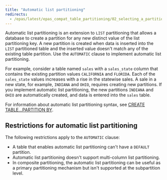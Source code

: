 ```yaml
---
title: "Automatic list partitioning"
redirects:
  - /epas/latest/epas_compat_table_partitioning/02_selecting_a_partition_type/02_automatic_list_partitioning/ #generated for docs/epas/reorg-role-use-case-mode
---
```


<div id="automatic_list_partitioning" class="registered_link"></div>

Automatic list partitioning is an extension to `LIST` partitioning that allows a database to create a partition for any new distinct value of the list partitioning key. A new partition is created when data is inserted into the `LIST` partitioned table and the inserted value doesn't match any of the existing table partition. Use the `AUTOMATIC` clause to implement automatic list partitioning.

For example, consider a table named `sales` with a `sales_state` column that contains the existing partition values `CALIFORNIA` and `FLORIDA`. Each of the `sales_state` values increases with a rise in the statewise sales. A sale in a new state, for example, `INDIANA` and `OHIO`, requires creating new partitions. If you implement automatic list partitioning, the new partitions `INDIANA` and `OHIO` are automatically created, and data is entered into the `sales` table.

For information about automatic list partitioning syntax, see [CREATE TABLE...PARTITION BY](../../../reference/oracle_compatibility_reference/04_partitioning_commands_compatible_with_oracle_databases/01_create_table_partition_by/).

## Restrictions for automatic list partitioning

The following restrictions apply to the `AUTOMATIC` clause:

-   A table that enables automatic list partitioning can't have a `DEFAULT` partition.
-   Automatic list partitioning doesn't support multi-column list partitioning.
-   In composite partitioning, the automatic list partitioning can be useful as a primary partitioning mechanism but isn't supported at the subpartition level.
